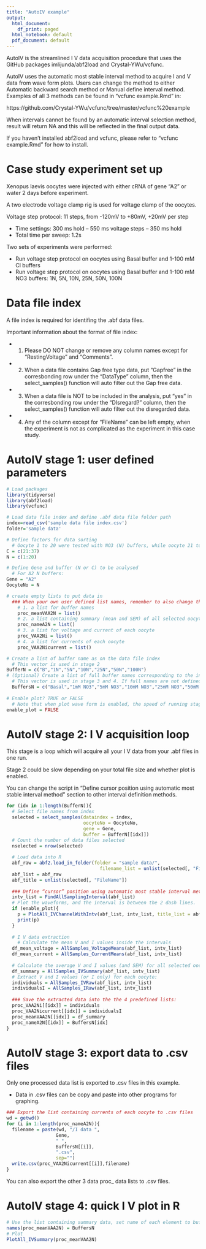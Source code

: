 ```yaml
---
title: "AutoIV example"
output:
  html_document:
    df_print: paged
  html_notebook: default
  pdf_document: default
---
```


AutoIV is the streamlined I V data acquisition procedure that uses the GitHub packages imlijunda/abf2load and Crystal-YWu/vcfunc.


AutoIV uses the automatic most stable interval method to acquire I and V data from wave form plots. Users can change the method to either Automatic backward search method or Manual define interval method. Examples of all 3 methods can be found in "vcfunc example.Rmd" in:

https://github.com/Crystal-YWu/vcfunc/tree/master/vcfunc%20example

When intervals cannot be found by an automatic interval selection method, result will return NA and this will be reflected in the final output data. 

If you haven't installed abf2load and vcfunc, please refer to "vcfunc example.Rmd" for how to install.

# Case study experiment set up
Xenopus laevis oocytes were injected with either cRNA of gene "A2" or water 2 days before experiment.

A two electrode voltage clamp rig is used for voltage clamp of the oocytes.

Voltage step protocol: 11 steps, from -120mV to +80mV, +20mV per step

- Time settings: 300 ms hold – 550 ms voltage steps – 350 ms hold
- Total time per sweep: 1.2s

Two sets of experiments were performed:

- Run voltage step protocol on oocytes using Basal buffer and 1-100 mM Cl buffers
- Run voltage step protocol on oocytes using Basal buffer and 1-100 mM NO3 buffers: 1N, 5N, 10N, 25N, 50N, 100N

# Data file index
A file index is required for identifing the .abf data files. 

Important information about the format of file index:

- 1. Please DO NOT change or remove any column names except for "RestingVoltage" and "Comments".
- 2. When a data file contains Gap free type data, put "Gapfree" in the corresbonding row under the "DataType" column, then the select_samples() function will auto filter out the Gap free data.
- 3. When a data file is NOT to be included in the analysis, put "yes" in the corresbonding row under the "DIsregard?" column, then the select_samples() function will auto filter out the disregarded data.
- 4. Any of the column except for "FileName" can be left empty, when the experiment is not as complicated as the experiment in this case study.

# AutoIV stage 1: user defined parameters
```r
# Load packages
library(tidyverse)
library(abf2load)
library(vcfunc)

# Load data file index and define .abf data file folder path
index=read_csv('sample data file index.csv')
folder='sample data'

# Define factors for data sorting
  # Oocyte 1 to 20 were tested with NO3 (N) buffers, while oocyte 21 to 37 were tested with Cl (C) buffers.
C = c(21:37)
N = c(1:20)

# Define Gene and buffer (N or C) to be analysed
  # For A2 N buffers:
Gene = "A2"
OocyteNo = N

# create empty lists to put data in 
  ### When your own user defined list names, remember to also change the list names in stage 2 and stage 3
    # 1. a list for buffer names
    proc_meanVAA2N = list()
    # 2. a list containing summary (mean and SEM) of all selected oocytes
    proc_nameA2N = list()
    # 3. a list for voltage and current of each oocyte
    proc_VAA2Ni = list()
    # 4. a list for currents of each oocyte
    proc_VAA2Nicurrent = list()

# Create a list of buffer name as on the data file index
  # This vector is used in stage 2
BufferN = c("B","1N","5N","10N","25N","50N","100N")
# (Optional) Create a list of full buffer names corresponding to the index buffer names
  # This vector is used in stage 3 and 4. If full names are not defined, remember to change "BuffersN" to "BufferN" in stage 3 and 4
  BuffersN = c("Basal","1mM NO3","5mM NO3","10mM NO3","25mM NO3","50mM NO3","100mM NO3")
  
# Enable plot? TRUE or FALSE
  # Note that when plot wave form is enabled, the speed of running stage 2 will be very very slow
enable_plot = FALSE
```

# AutoIV stage 2: I V acquisition loop
This stage is a loop which will acquire all your I V data from your .abf files in one run.

Stage 2 could be slow depending on your total file size and whether plot is enabled.

You can change the script in "Define cursor position using automatic most stable interval method" section to other interval definition methods.
```r
for (idx in 1:length(BufferN)){
  # Select file names from index
  selected = select_samples(dataindex = index, 
                            oocyteNo = OocyteNo, 
                            gene = Gene, 
                            buffer = BufferN[[idx]])
  # Count the number of data files selected
  nselected = nrow(selected)
  
  # Load data into R
  abf_raw = abf2.load_in_folder(folder = "sample data/",
                                  filename_list = unlist(selected[, "FileName"]))
  abf_list = abf_raw
  abf_title = unlist(selected[, "FileName"])
  
  ### Define “cursor” position using automatic most stable interval method
  intv_list = FindAllSamplingInterval(abf_list)
  # Plot the waveforms, and the interval is between the 2 dash lines.
  if (enable_plot){
    p = PlotAll_IVChannelWithIntv(abf_list, intv_list, title_list = abf_title)
    print(p)
  }
  
  # I V data extraction
    # Calculate the mean V and I values inside the intervals
  df_mean_voltage = AllSamples_VoltageMeans(abf_list, intv_list)
  df_mean_current = AllSamples_CurrentMeans(abf_list, intv_list)
  
  # Calculate the average V and I values (and SEM) for all selected oocytes:
  df_summary = AllSamples_IVSummary(abf_list, intv_list)
  # Extract V and I values (or I only) for each oocyte:
  individuals = AllSamples_IVRaw(abf_list, intv_list)
  individualsI = AllSamples_IRaw(abf_list, intv_list)
  
  ### Save the extracted data into the the 4 predefined lists:
  proc_VAA2Ni[[idx]] = individuals
  proc_VAA2Nicurrent[[idx]] = individualsI
  proc_meanVAA2N[[idx]] = df_summary
  proc_nameA2N[[idx]] = BuffersN[idx]
}
```

# AutoIV stage 3: export data to .csv files
Only one processed data list is exported to .csv files in this example.

- Data in .csv files can be copy and paste into other programs for graphing.
```r
### Export the list containing currents of each oocyte to .csv files
wd = getwd()
for (i in 1:length(proc_nameA2N)){
  filename = paste(wd, "/I data ", 
                  Gene, 
                  " ", 
                  BuffersN[[i]], 
                  ".csv", 
                  sep="")
  write.csv(proc_VAA2Nicurrent[[i]],filename)
}
```
You can also export the other 3 data proc_ data lists to .csv files.

# AutoIV stage 4: quick I V plot in R
```r
# Use the list containing summary data, set name of each element to buffer names
names(proc_meanVAA2N) = BuffersN
# Plot
PlotAll_IVSummary(proc_meanVAA2N)
```

